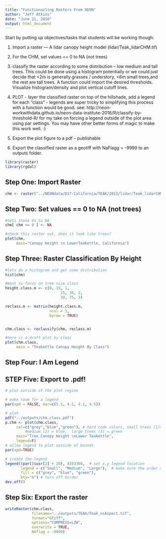 ```yaml
---
title: "Functionazling Rasters From NEON"
author: "Jeff Atkins"
date: "June 21, 2016"
output: html_document
---
```



Start by putting up objectives/tasks that students will be working though:

1. Import a raster — A lidar canopy height model (lidar/Teak_lidarCHM.tif)
1. For the CHM, set values == 0 to NA (not trees)
1. classify the raster according to some distribution – low medium and tall trees. This could be done using a histogram potentially or we could just decide that <2m is generally grasses / understory, <6m small trees,and the rest are tall trees. A function could import the desired thresholds. Visualize histogram/density and plot vertical cutoff lines.

1. PLOT - layer the classified raster on top of the hillshade, add a legend for each “class” - legends are super tricky to simplifying this process with a function would be good.  see: http://neon-workwithdata.github.io/neon-data-institute-2016/R/classify-by-threshold-R/  for my take on forcing a legend outside of the plot area using par settings. You may have other better forms of magic to make this work well. :)

1. Export the plot figure to a pdf – publishable
1. Export the classified raster as a geotiff with NaFlagg = -9999 to an outputs folder.

```r
library(raster)
library(rgdal)

```

## Step One: Import Raster

```r
chm <- raster("../NEONdata/D17-California/TEAK/2013/lidar/Teak_lidarCHM.tif")
```

## Step Two:  Set values == 0 to NA (not trees)  

```r
#Sets those 0s to NA
chm[ chm <= 0 ] <- NA

#check this raster out, does it look like trees?
plot(chm,
     main="Canopy Height \n LowerTeakettle, California")
```

## Step Three:  Raster Classification By Height

```r
#lets do a histogram and get some distribution
hist(chm)

#Want to focus on tree size class
height.class.m <- c(0, 15, 1,
                         15, 30, 2,
                         30, 75, 3)

reclass.m <- matrix(height.class.m,
                    ncol = 3,
                    byrow = TRUE)


chm.class <- reclassify(chm, reclass.m)

#here is a draft plot by class
plot(chm.class,
     main = "Teakettle Canopy Height By Class")
```

## Step Four:  I Am Legend
## STEP Five:  Export to .pdf!

```r

# plot outside of the plot region

# make room for a legend
par(xpd = FALSE, mar=c(5.1, 4.1, 4.1, 4.5))

# plot
pdf("../outputs/chm.class.pdf")
p.chm <- plot(chm.class,
     col=c("grey","blue","green"), # hard code colors, small trees (1)=white,
		 #medium (2) = blue,  large trees (3) = green
     main="Tree Canopy Height \nLower Teakettle",
     legend=F)
# allow legend to plot outside of bounds
par(xpd=TRUE)

# create the legend
legend((par()$usr[2] + 20), 4103300,  # set x,y legend location
       legend = c("Small", "Medium", "Large"),  # make sure the order matches the colors, next
       fill = c("grey", "blue", "green"),
       bty="n") # turn off border
dev.off()
```

## Step Six:  Export the raster

```r
writeRaster(chm.class,
            filename="../outputs/TEAK/Teak_nsAspect.tif",
            format="GTiff",
            options="COMPRESS=LZW",
            overwrite = TRUE,
            NAflag = -9999)


```